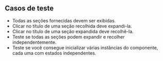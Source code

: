 ## Casos de teste

* Todas as seções fornecidas devem ser exibidas.
* Clicar no título de uma seção recolhida deve expandi-la.
* Clicar no título de uma seção expandida deve recolhê-la.
* Teste se todas as seções podem expandir e recolher independentemente.
* Teste se você consegue inicializar várias instâncias do componente, cada uma com estados independentes.
